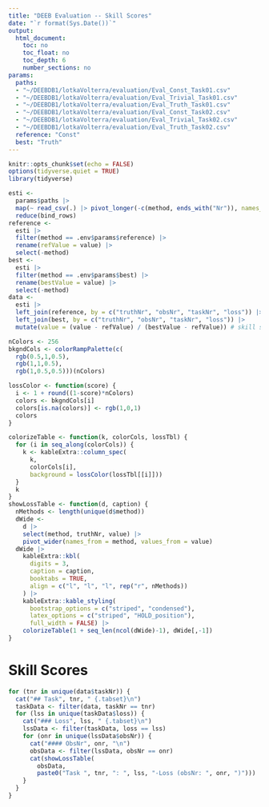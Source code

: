 ```yaml
---
title: "DEEB Evaluation -- Skill Scores"
date: "`r format(Sys.Date())`"
output: 
  html_document:
    toc: no
    toc_float: no
    toc_depth: 6
    number_sections: no
params:
  paths: 
  - "~/DEEBDB1/lotkaVolterra/evaluation/Eval_Const_Task01.csv"
  - "~/DEEBDB1/lotkaVolterra/evaluation/Eval_Trivial_Task01.csv"
  - "~/DEEBDB1/lotkaVolterra/evaluation/Eval_Truth_Task01.csv"
  - "~/DEEBDB1/lotkaVolterra/evaluation/Eval_Const_Task02.csv"
  - "~/DEEBDB1/lotkaVolterra/evaluation/Eval_Trivial_Task02.csv"
  - "~/DEEBDB1/lotkaVolterra/evaluation/Eval_Truth_Task02.csv"
  reference: "Const"
  best: "Truth"
---
```


```r
knitr::opts_chunk$set(echo = FALSE)
options(tidyverse.quiet = TRUE)
library(tidyverse)
```

```r
esti <-
  params$paths |> 
  map(~ read_csv(.) |> pivot_longer(-c(method, ends_with("Nr")), names_to="loss")) |> 
  reduce(bind_rows)
reference <- 
  esti |> 
  filter(method == .env$params$reference) |> 
  rename(refValue = value) |> 
  select(-method)
best <- 
  esti |> 
  filter(method == .env$params$best) |> 
  rename(bestValue = value) |> 
  select(-method)
data <- 
  esti |> 
  left_join(reference, by = c("truthNr", "obsNr", "taskNr", "loss")) |> 
  left_join(best, by = c("truthNr", "obsNr", "taskNr", "loss")) |> 
  mutate(value = (value - refValue) / (bestValue - refValue)) # skill score
```

```r
nColors <- 256
bkgndCols <- colorRampPalette(c(
  rgb(0.5,1,0.5),
  rgb(1,1,0.5),
  rgb(1,0.5,0.5)))(nColors)

lossColor <- function(score) {
  i <- 1 + round((1-score)*nColors)
  colors <- bkgndCols[i]
  colors[is.na(colors)] <- rgb(1,0,1)
  colors
}

colorizeTable <- function(k, colorCols, lossTbl) {
  for (i in seq_along(colorCols)) {
    k <- kableExtra::column_spec(
      k, 
      colorCols[i],
      background = lossColor(lossTbl[[i]]))
  }
  k
}
showLossTable <- function(d, caption) {
  nMethods <- length(unique(d$method))
  dWide <- 
    d |> 
    select(method, truthNr, value) |>
    pivot_wider(names_from = method, values_from = value) 
  dWide |> 
    kableExtra::kbl(
      digits = 3,
      caption = caption,
      booktabs = TRUE,
      align = c("l", "l", "l", rep("r", nMethods))
    ) |> 
    kableExtra::kable_styling(
      bootstrap_options = c("striped", "condensed"),
      latex_options = c("striped", "HOLD_position"),
      full_width = FALSE) |> 
    colorizeTable(1 + seq_len(ncol(dWide)-1), dWide[,-1])
}
```


# Skill Scores {.tabset}

```r
for (tnr in unique(data$taskNr)) {
  cat("## Task", tnr, " {.tabset}\n")
  taskData <- filter(data, taskNr == tnr)
  for (lss in unique(taskData$loss)) {
    cat("### Loss", lss, " {.tabset}\n")
    lssData <- filter(taskData, loss == lss)
    for (onr in unique(lssData$obsNr)) {
      cat("#### ObsNr", onr, "\n")
      obsData <- filter(lssData, obsNr == onr)
      cat(showLossTable(
        obsData,
        paste0("Task ", tnr, ": ", lss, "-Loss (obsNr: ", onr, ")")))
    }
  }
}
```



